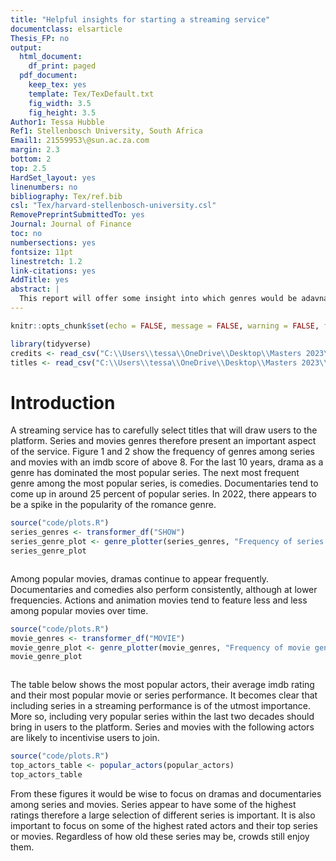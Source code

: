 ```yaml
---
title: "Helpful insights for starting a streaming service"
documentclass: elsarticle
Thesis_FP: no
output:
  html_document:
    df_print: paged
  pdf_document:
    keep_tex: yes
    template: Tex/TexDefault.txt
    fig_width: 3.5
    fig_height: 3.5
Author1: Tessa Hubble
Ref1: Stellenbosch University, South Africa
Email1: 21559953\@sun.ac.za.com
margin: 2.3
bottom: 2
top: 2.5
HardSet_layout: yes
linenumbers: no
bibliography: Tex/ref.bib
csl: "Tex/harvard-stellenbosch-university.csl"
RemovePreprintSubmittedTo: yes
Journal: Journal of Finance
toc: no
numbersections: yes
fontsize: 11pt
linestretch: 1.2
link-citations: yes
AddTitle: yes
abstract: |
  This report will offer some insight into which genres would be adavnatageous to add to a streaming service among movies and series as well as which actors signal popular films. 
---
```


<!-- First: Set your default preferences for chunk options: -->

<!-- If you want a chunk's code to be printed, set echo = TRUE. message = FALSE stops R printing ugly package loading details in your final paper too. I also suggest setting warning = FALSE and checking for warnings in R, else you might find ugly warnings in your paper. -->

```r
knitr::opts_chunk$set(echo = FALSE, message = FALSE, warning = FALSE, fig.width = 6, fig.height = 5, fig.pos="H", fig.pos = 'H')

library(tidyverse)
credits <- read_csv("C:\\Users\\tessa\\OneDrive\\Desktop\\Masters 2023\\Data science\\Exam\\21559953\\Question_4\\data\\credits.csv")
titles <- read_csv("C:\\Users\\tessa\\OneDrive\\Desktop\\Masters 2023\\Data science\\Exam\\21559953\\Question_4\\data\\titles.csv")

```


<!-- ############################## -->
<!-- # Start Writing here: -->
<!-- ############################## -->

# Introduction \label{Introduction}

A streaming service has to carefully select titles that will draw users to the platform. Series and movies genres therefore present an important aspect of the service. Figure 1 and 2 show the frequency of genres among series and movies with an imdb score of above 8. For the last 10 years, drama as a genre has dominated the most popular series. The next most frequent genre among the most popular series, is comedies. Documentaries tend to come up in around 25 percent of popular series. In 2022, there appears to be a spike in the popularity of the romance genre. 


```r

source("code/plots.R")
series_genres <- transformer_df("SHOW")
series_genre_plot <- genre_plotter(series_genres, "Frequency of series genres with an imdb score of above 8")
series_genre_plot



```

Among popular movies, dramas continue to appear frequently. Documentaries and comedies also perform consistently, although at lower frequencies. Actions and animation movies tend to feature less and less among popular movies over time.

```r

source("code/plots.R")
movie_genres <- transformer_df("MOVIE")
movie_genre_plot <- genre_plotter(movie_genres, "Frequency of movie genres with an imdb score of above 8")
movie_genre_plot



```

The table below shows the most popular actors, their average imdb rating and their most popular movie or series performance. It becomes clear that including series in a streaming performance is of the utmost importance. More so, including very popular series within the last two decades should bring in users to the platform. Series and movies with the following actors are likely to incentivise users to join. 

```r

source("code/plots.R")
top_actors_table <- popular_actors(popular_actors)
top_actors_table


```

From these figures it would be wise to focus on dramas and documentaries among series and movies. Series appear to have some of the highest ratings therefore a large selection of different series is important. It is also important to focus on some of the highest rated actors and their top series or movies. Regardless of how old these series may be, crowds still enjoy them.  


